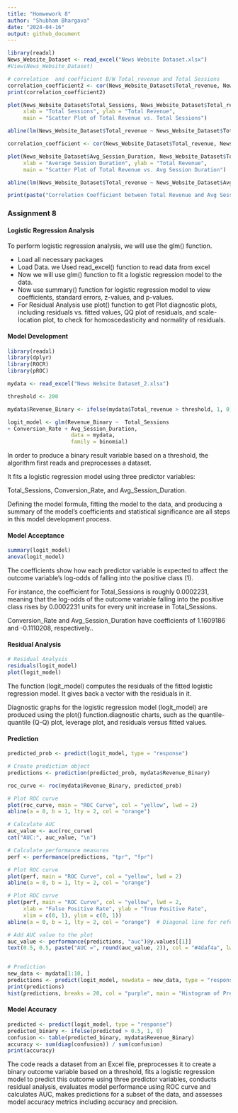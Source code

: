---
title: "Homwework 8"
author: "Shubham Bhargava"
date: "2024-04-16"
output: github_document
---

```{r}
library(readxl)
News_Website_Dataset <- read_excel("News Website Dataset.xlsx")
#View(News_Website_Dataset)

# correlation  and coefficient B/W Total_revenue and Total Sessions
correlation_coefficient2 <- cor(News_Website_Dataset$Total_revenue, News_Website_Dataset$Total_Sessions)
print(correlation_coefficient2)

plot(News_Website_Dataset$Total_Sessions, News_Website_Dataset$Total_revenue,
     xlab = "Total Sessions", ylab = "Total Revenue",
     main = "Scatter Plot of Total Revenue vs. Total Sessions")

abline(lm(News_Website_Dataset$Total_revenue ~ News_Website_Dataset$Total_Sessions), col = "green")

```
```{r}

correlation_coefficient <- cor(News_Website_Dataset$Total_revenue, News_Website_Dataset$Avg_Session_Duration)

plot(News_Website_Dataset$Avg_Session_Duration, News_Website_Dataset$Total_revenue,
     xlab = "Average Session Duration", ylab = "Total Revenue",
     main = "Scatter Plot of Total Revenue vs. Avg Session Duration")

abline(lm(News_Website_Dataset$Total_revenue ~ News_Website_Dataset$Avg_Session_Duration), col = "purple")

print(paste("Correlation Coefficient between Total Revenue and Avg Session Duration:", correlation_coefficient))

```


### Assignment 8
#### Logistic Regression Analysis
<p>To perform logistic regression analysis, we will use the glm() function.</p>

* Load all necessary packages 
* Load Data. we Used read_excel() function to read data from excel
* Now we will use glm() function to fit a logistic regression model to the data.
* Now use summary() function for logistic regression model to view coefficients, standard errors, z-values, and p-values.
* For Residual Analysis use plot() function to get Plot diagnostic plots, including residuals vs. fitted values, QQ plot of residuals, and scale-location plot, to check for homoscedasticity and normality of residuals.

#### Model Development
```{r}
library(readxl)
library(dplyr)
library(ROCR)
library(pROC)

mydata <- read_excel("News Website Dataset_2.xlsx")
```

```{r}
threshold <- 200

mydata$Revenue_Binary <- ifelse(mydata$Total_revenue > threshold, 1, 0)

logit_model <- glm(Revenue_Binary ~  Total_Sessions
+ Conversion_Rate + Avg_Session_Duration, 
                    data = mydata, 
                    family = binomial)

```

<p>In order to produce a binary result variable based on a threshold, the algorithm first reads and preprocesses a dataset.</p>
<p>It fits a logistic regression model using three predictor variables: <p>Total_Sessions, Conversion_Rate, and Avg_Session_Duration.</p>
Defining the model formula, fitting the model to the data, and producing a summary of the model's coefficients and statistical significance are all steps in this model development process.</p>

#### Model Acceptance
```{r}
summary(logit_model)
anova(logit_model)
```

<p>The coefficients show how each predictor variable is expected to affect the outcome variable's log-odds of falling into the positive class (1).</p>

<p>For instance, the coefficient for Total_Sessions is roughly 0.0002231, meaning that the log-odds of the outcome variable falling into the positive class rises by 0.0002231 units for every unit increase in Total_Sessions.</p>

<p>Conversion_Rate and Avg_Session_Duration have coefficients of 1.1609186 and -0.1110208, respectively..</p>

#### Residual Analysis
```{r}
# Residual Analysis
residuals(logit_model)
plot(logit_model)
```
<p>The function (logit_model) computes the residuals of the fitted logistic regression model. It gives back a vector with the residuals in it.</p>
<p>Diagnostic graphs for the logistic regression model (logit_model) are produced using the plot() function.diagnostic charts, such as the quantile-quantile (Q-Q) plot, leverage plot, and residuals versus fitted values. </p>

#### Prediction
```{r}
predicted_prob <- predict(logit_model, type = "response")

# Create prediction object
predictions <- prediction(predicted_prob, mydata$Revenue_Binary)

roc_curve <- roc(mydata$Revenue_Binary, predicted_prob)

# Plot ROC curve
plot(roc_curve, main = "ROC Curve", col = "yellow", lwd = 2)
abline(a = 0, b = 1, lty = 2, col = "orange")

# Calculate AUC
auc_value <- auc(roc_curve)
cat("AUC:", auc_value, "\n")

# Calculate performance measures
perf <- performance(predictions, "tpr", "fpr")

# Plot ROC curve
plot(perf, main = "ROC Curve", col = "yellow", lwd = 2)
abline(a = 0, b = 1, lty = 2, col = "orange")

# Plot ROC curve
plot(perf, main = "ROC Curve", col = "yellow", lwd = 2, 
     xlab = "False Positive Rate", ylab = "True Positive Rate", 
     xlim = c(0, 1), ylim = c(0, 1))
abline(a = 0, b = 1, lty = 2, col = "orange")  # Diagonal line for reference

# Add AUC value to the plot
auc_value <- performance(predictions, "auc")@y.values[[1]]
text(0.5, 0.5, paste("AUC =", round(auc_value, 2)), col = "#4daf4a", lwd=4)


# Prediction 
new_data <- mydata[1:10, ]
predictions <- predict(logit_model, newdata = new_data, type = "response")
print(predictions)
hist(predictions, breaks = 20, col = "purple", main = "Histogram of Predicted Probabilities")

```

#### Model Accuracy
```{r}
predicted <- predict(logit_model, type = "response")
predicted_binary <- ifelse(predicted > 0.5, 1, 0)
confusion <- table(predicted_binary, mydata$Revenue_Binary)
accuracy <- sum(diag(confusion)) / sum(confusion)
print(accuracy)
```
<p>The code reads a dataset from an Excel file, preprocesses it to create a binary outcome variable based on a threshold, fits a logistic regression model to predict this outcome using three predictor variables, conducts residual analysis, evaluates model performance using ROC curve and calculates AUC, makes predictions for a subset of the data, and assesses model accuracy metrics including accuracy and precision.</p>

